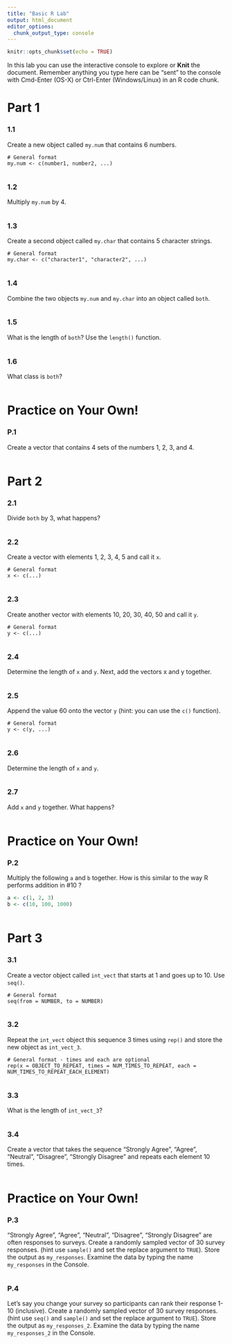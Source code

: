 ```yaml
---
title: "Basic R Lab"
output: html_document
editor_options: 
  chunk_output_type: console
---
```


```r
knitr::opts_chunk$set(echo = TRUE)
```


In this lab you can use the interactive console to explore or **Knit** the document. 
Remember anything you type here can be "sent" to the console with Cmd-Enter (OS-X) or Ctrl-Enter (Windows/Linux) in an R code chunk.


# Part 1

### 1.1 

Create a new object called `my.num` that contains 6 numbers.

```
# General format
my.num <- c(number1, number2, ...)
```

```r

```

### 1.2

Multiply `my.num` by 4.

```r

```

### 1.3

Create a second object called `my.char` that contains 5 character strings.

```
# General format
my.char <- c("character1", "character2", ...)
```

```r

```

### 1.4

Combine the two objects `my.num` and `my.char` into an object called `both`.

```r

```

### 1.5

What is the length of `both`? Use the `length()` function.

```r

```

### 1.6 

What class is `both`?

```r

```


# Practice on Your Own!

### P.1

Create a vector that contains 4 sets of the numbers 1, 2, 3, and 4.

```r

```


# Part 2

### 2.1

Divide `both` by 3, what happens?

```r

```

### 2.2

Create a vector with elements 1, 2, 3, 4, 5 and call it `x`.

```
# General format
x <- c(...)
```
 
```r

```

### 2.3

Create another vector with elements 10, 20, 30, 40, 50 and call it `y`.

```
# General format
y <- c(...)
```

```r

```

### 2.4

Determine the length of `x` and `y`. Next, add the vectors x and y together.

```r

```

### 2.5

Append the value 60 onto the vector `y` (hint: you can use the `c()` function).

```
# General format
y <- c(y, ...)
```

```r

```

### 2.6

Determine the length of `x` and `y`.

```r

```

### 2.7

Add `x` and `y` together. What happens?

```r

```


# Practice on Your Own!

### P.2

Multiply the following `a` and `b` together. How is this similar to the way R performs addition in #10 ?

```r
a <- c(1, 2, 3)
b <- c(10, 100, 1000)
```

```r

```

# Part 3

### 3.1

Create a vector object called `int_vect` that starts at 1 and goes up to 10. Use `seq()`.

```
# General format
seq(from = NUMBER, to = NUMBER)
```

```r

```

### 3.2

Repeat the `int_vect` object this sequence 3 times using `rep()` and store the new object as `int_vect_3`.

```
# General format - times and each are optional
rep(x = OBJECT_TO_REPEAT, times = NUM_TIMES_TO_REPEAT, each = NUM_TIMES_TO_REPEAT_EACH_ELEMENT)
```

```r

```

### 3.3

What is the length of `int_vect_3`?

```r

```

### 3.4

Create a vector that takes the sequence "Strongly Agree", "Agree", "Neutral", "Disagree", "Strongly Disagree" and repeats each element 10 times.

```r

```


# Practice on Your Own!

### P.3

"Strongly Agree", "Agree", "Neutral", "Disagree", "Strongly Disagree" are often responses to surveys. Create a randomly sampled vector of 30 survey responses. (hint use `sample()` and set the replace argument to `TRUE`). Store the output as `my_responses`. Examine the data by typing the name `my_responses` in the Console.

```r

```

### P.4

Let's say you change your survey so participants can rank their response 1-10 (inclusive). Create a randomly sampled vector of 30 survey responses. (hint use `seq()` and `sample()` and set the replace argument to `TRUE`). Store the output as `my_responses_2`. Examine the data by typing the name `my_responses_2` in the Console.

```r

```
